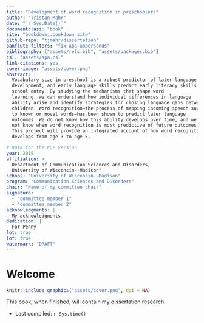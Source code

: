 ```yaml
--- 
title: "Development of word recognition in preschoolers"
author: "Tristan Mahr"
date: "`r Sys.Date()`"
documentclass: "book"
site: "bookdown::bookdown_site"
github-repo: "tjmahr/dissertation"
panflute-filters: "fix-apa-ampersands"
bibliography: ["assets/refs.bib", "assets/packages.bib"]
csl: "assets/apa.csl"
link-citations: yes
cover-image: "assets/cover.png"
abstract: |
  Vocabulary size in preschool is a robust predictor of later language
  development, and early language skills predict early literacy skills at
  school entry. By studying the mechanisms that shape word
  learning, we can understand how individual differences in language
  ability arise and identify strategies for closing language gaps between
  children. Word recognition—the process of mapping incoming speech sounds
  to known or novel words—has been shown to predict later language
  outcomes. We do not know how this ability develops over time, and we do
  not know when word recognition is most predictive of future outcomes.
  This project will provide an integrated account of how word recognition
  develops from age 3 to age 5.

# Data for the PDF version
year: 2018
affiliation: > 
  Department of Communication Sciences and Disorders, 
  University of Wisconsin--Madison"
school: "University of Wisconsin--Madison"
program: "Communication Sciences and Disorders"
chair: "Name of my committee chair"
signature: 
  - "committee member 1"
  - "committee member 2"
acknowledgments: |
  My acknowledgments
dedication: |
  For Penny
lot: true
lof: true
watermark: "DRAFT"
---
```


\frontmatter

Welcome {-}
========================================================================

```r
knitr::include_graphics("assets/cover.png", dpi = NA)
```

This book, when finished, will contain my dissertation research. 

- Last compiled: `r Sys.time()`

\mainmatter
